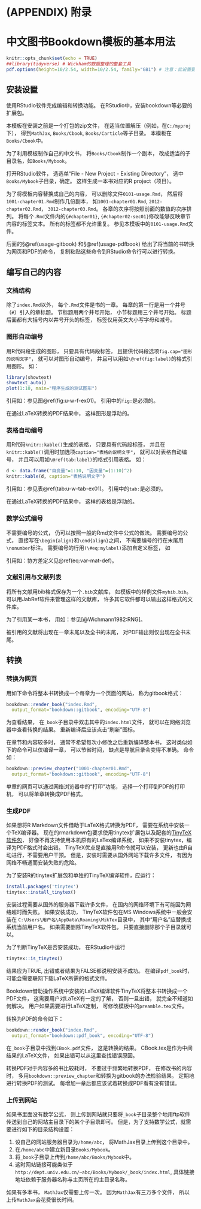 # (APPENDIX) 附录 {-}

# 中文图书Bookdown模板的基本用法 {#usage}

```r
knitr::opts_chunk$set(echo = TRUE)
##library(tidyverse) # Wickham的数据整理的整套工具
pdf.options(height=10/2.54, width=10/2.54, family="GB1") # 注意：此设置要放在最后
```

## 安装设置 {#usage-ins}

使用RStudio软件完成编辑和转换功能。
在RStudio中，安装bookdown等必要的扩展包。

本模板在安装之前是一个打包的zip文件，
在适当位置解压（例如，在`C:/myproj`下），
得到`MathJax`, `Books/Cbook`, `Books/Carticle`等子目录。
本模板在`Books/Cbook`中。

为了利用模板制作自己的中文书，
将`Books/Cbook`制作一个副本，
改成适当的子目录名，如`Books/Mybook`。

打开RStudio软件，
选选单“File - New Project - Existing Directory”，
选中`Books/Mybook`子目录，确定。
这样生成一本书对应的R project（项目）。

为了将模板内容替换成自己的内容，
可以删除文件`0101-usage.Rmd`，
然后将`1001-chapter01.Rmd`制作几份副本，
如`1001-chapter01.Rmd`, `2012-chapter02.Rmd`，
`3012-chapter03.Rmd`。
各章的次序将按照前面的数值的次序排列。
将每个`.Rmd`文件内的`{#chapter01}`, `{#chapter02-sec01}`修改能够反映章节内容的标签文本。
所有的标签都不允许重复。
参见本模板中的`0101-usage.Rmd`文件。

后面的§\@ref(usage-gitbook) 和§\@ref(usage-pdfbook) 给出了将当前的书转换为网页和PDF的命令，
复制粘贴这些命令到RStudio命令行可以进行转换。


## 编写自己的内容 {#usage-writing}

### 文档结构 {#usage-writing-struct}

除了`index.Rmd`以外，
每个`.Rmd`文件是书的一章。
每章的第一行是用一个井号（`#`）引入的章标题。
节标题用两个井号开始，
小节标题用三个井号开始。
标题后面都有大括号内以井号开头的标签，
标签仅用英文大小写字母和减号。


### 图形自动编号 {#usage-writing-fig}

用R代码段生成的图形，
只要具有代码段标签，
且提供代码段选项`fig.cap="图形的说明文字"`，
就可以对图形自动编号，
并且可以用如`\@ref(fig:label)`的格式引用图形。
如：

```r
library(showtext)
showtext_auto()
plot(1:10, main="程序生成的测试图形")
```

引用如：参见图\@ref(fig:u-w-f-ex01)。
引用中的`fig:`是必须的。

在通过LaTeX转换的PDF结果中，
这样图形是浮动的。


### 表格自动编号 {#usage-writing-tab}

用R代码`knitr::kable()`生成的表格，
只要具有代码段标签，
并且在`knitr::kable()`调用时加选项`caption="表格的说明文字"`，
就可以对表格自动编号，
并且可以用如`\@ref(tab:label)`的格式引用表格。
如：

```r
d <- data.frame("自变量"=1:10, "因变量"=(1:10)^2)
knitr::kable(d, caption="表格说明文字")
```

引用如：参见表\@ref(tab:u-w-tab-ex01)。
引用中的`tab:`是必须的。

在通过LaTeX转换的PDF结果中，
这样的表格是浮动的。


### 数学公式编号 {#usage-writing-math}

不需要编号的公式，
仍可以按照一般的Rmd文件中公式的做法。
需要编号的公式，
直接写在`\begin{align}`和`\end{align}`之间，
不需要编号的行在末尾用`\nonumber`标注。
需要编号的行用`(\#eq:mylabel)`添加自定义标签，
如

\begin{align}
\Sigma =&  (\sigma_{ij})_{n\times n} \nonumber \\
=& E[(\boldsymbol{X} - \boldsymbol{\mu}) (\boldsymbol{X} - \boldsymbol{\mu})^T ] 
(\#eq:var-mat-def)
\end{align}

引用如：协方差定义见\@ref(eq:var-mat-def)。

### 文献引用与文献列表

将所有文献用bib格式保存为一个`.bib`文献库，
如模板中的样例文件`mybib.bib`。
可以用JabRef软件来管理这样的文献库，
许多其它软件都可以输出这样格式的文件库。

为了引用某一本书，
用如：参见[@Wichmann1982:RNG]。

被引用的文献将出现在一章末尾以及全书的末尾，
对PDF输出则仅出现在全书末尾。

## 转换 {#usage-output}

### 转换为网页 {#usage-gitbook}

用如下命令将整本书转换成一个每章为一个页面的网站，
称为gitbook格式：

```r
bookdown::render_book("index.Rmd", 
  output_format="bookdown::gitbook", encoding="UTF-8")
```

为查看结果，
在`_book`子目录中双击其中的`index.html`文件，
就可以在网络浏览器中查看转换的结果。
重新编译后应该点击“刷新”图标。

在章节和内容较多时，
通常不希望每次小修改之后重新编译整本书，
这时类似如下的命令可以仅编译一章，
可以节省时间，
缺点是导航目录会变得不准确。
命令如：

```r
bookdown::preview_chapter("1001-chapter01.Rmd",
  output_format="bookdown::gitbook", encoding="UTF-8")
```

单章的网页可以通过网络浏览器中的“打印”功能，
选择一个打印到PDF的打印机，
可以将单章转换成PDF格式。


### 生成PDF {#usage-pdfbook}

如果想将R Markdown文件借助于LaTeX格式转换为PDF， 
需要在系统中安装一个TeX编译器。 
现在的rmarkdown包要求使用tinytex扩展包以及配套的[TinyTeX软件包](https://yihui.name/tinytex/)，
好像不再支持使用本机原有的LaTex编译系统， 
如果不安装tinytex，编译为PDF格式时会出错。
TinyTeX优点是直接用R命令就可以安装，
更新也由R自动进行，不需要用户干预。
但是，安装时需要从国外网站下载许多文件，
有因为网络不畅通而安装失败的危险。

为了安装R的tinytex扩展包和单独的TinyTeX编译软件，应运行：

```r
install.packages('tinytex')
tinytex::install_tinytex()
```

安装过程需要从国外的服务器下载许多文件， 
在国内的网络环境下有可能因为网络超时而失败。 
如果安装成功， 
TinyTeX软件包在MS Windows系统中一般会安装在 `C:\Users\用户名\AppData\Roaming\MikTex`目录中，
其中“用户名”应替换成系统当前用户名。 
如果需要删除TinyTeX软件包， 只要直接删除那个子目录就可以。

为了判断TinyTeX是否安装成功， 在RStudio中运行

```r
tinytex::is_tinytex()
```

结果应为TRUE, 出错或者结果为FALSE都说明安装不成功。
在编译`pdf_book`时，可能会需要联网下载LaTeX所需的格式文件。

Bookdown借助操作系统中安装的LaTeX编译软件TinyTeX将整本书转换成一个PDF文件，
这需要用户对LaTeX有一定的了解，
否则一旦出错，
就完全不知道如何解决。
用户如果需要进行LaTeX定制，
可修改模板中的`preamble.tex`文件。

转换为PDF的命令如下：

```r
bookdown::render_book("index.Rmd", 
  output_format="bookdown::pdf_book", encoding="UTF-8")
```

在`_book`子目录中找到`CBook.pdf`文件，
这是转换的结果。
CBook.tex是作为中间结果的LaTeX文件，
如果出错可以从这里查找错误原因。

转换PDF对于内容多的书比较耗时，
不要过于频繁地转换PDF，
在修改书的内容时，
多用`bookdown::preview_chapter`和转换为gitbook的办法检验结果。
定期地进行转换PDF的测试。
每增加一章后都应该试着转换成PDF看有没有错误。



### 上传到网站 {#usage-website}

如果书里面没有数学公式，
则上传到网站就只要将`_book`子目录整个地用ftp软件传送到自己的网站主目录下的某个子目录即可。
但是，为了支持数学公式，就需要进行如下的目录结构设置：

1. 设自己的网站服务器目录为`/home/abc`，
   将MathJax目录上传到这个目录中。
2. 在`/home/abc`中建立新目录`Books/Mybook`。
3. 将`_book`子目录上传到`/home/abc/Books/Mybook`中。
4. 这时网站链接可能类似于`http://dept.univ.edu.cn/~abc/Books/Mybook/_book/index.html`,
   具体链接地址依赖于服务器名称与主页所在的主目录名称。

如果有多本书，
`MathJax`仅需要上传一次。
因为`MathJax`有三万多个文件，
所以上传`MathJax`会花费很长时间。



